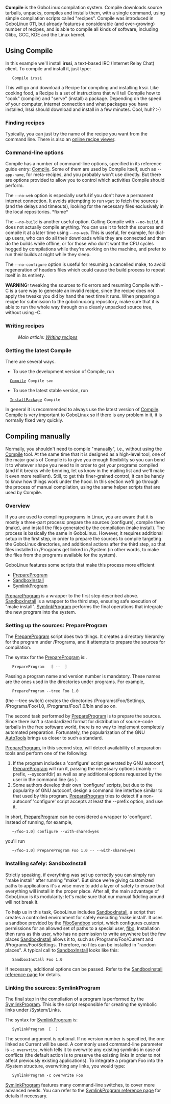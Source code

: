 {{Handbook Navigation}}

'''Compile''' is the GoboLinux compilation system. Compile downloads source tarballs, unpacks, compiles and installs them, with a single command, using simple compilation scripts called "recipes". Compile was introduced in GoboLinux 011, but already features a considerable (and ever-growing) number of recipes, and is able to compile all kinds of software, including Glibc, GCC, KDE and the Linux kernel. 

== Using Compile ==

In this example we'll install '''irssi''', a text-based IRC (Internet Relay Chat) client.  To compile and install it, just type:

    Compile irssi 

This will go and download a Recipe for compiling and installing Irssi.  Like cooking food, a  Recipe is a set of instructions that will tell Compile how to "cook" (compile) and "serve" (install) a package.  Depending on the speed of your computer, internet connection and what packages you have installed, Irssi should download and install in a few minutes.  Cool, huh? :-)

=== Finding recipes ===

Typically, you can just try the name of the recipe you want from the command line. There is also an [http://recipes.gobolinux.org online recipe viewer].

=== Command-line options ===

Compile has a number of command-line options, specified in its reference guide entry: [[Compile]]. 
Some of them are used by Compile itself, such as <code>--app-name</code>, for meta-recipes, and you probably won't use directly. But there are options provided to allow you to control which activities Compile should perform.

The <code>--no-web</code> option is especially useful if you don't have a permanent internet connection. It avoids attempting to run <code>wget</code> to fetch the sources (and the delays and timeouts), looking for the necessary files exclusively in the local repositories. *fixme*{{Question | local repositories? Where is that? I think a new user will be confused by "local repositories" if that is not written where it is :)}}

The <code>--no-build</code> is another useful option. Calling Compile with <code>--no-build</code>, it does not actually compile anything. You can use it to fetch the sources and compile it at a later time using <code>--no-web</code>. This is useful, fer example, for dial-up users, who can do all their downloads while they are connected and then do the builds while offline, or for those who don't want the CPU cycles hogged by compilations while they're working on the machine, and prefer to run their builds at night while they sleep.

The <code>--no-configure</code> option is useful for resuming a cancelled make, to avoid regeneration of headers files which could cause the build process to repeat itself in its entirety.

'''WARNING:''' tweaking the sources to fix errors and resuming Compile with -C is a sure way to generate an invalid recipe, since the recipe does not apply the tweaks you did by hand the next time it runs. When preparing a recipe for submission to the gobolinux.org repository, make sure that it is able to run the whole way through on a cleanly unpacked source tree, without using -C.

=== Writing recipes ===

:''Main article: [[Writing recipes]]''

=== Getting the latest Compile ===

There are several ways.

* To use the development version of Compile, run 
   [[Compile]] Compile svn
* To use the latest stable version, run 
   [[InstallPackage]] Compile

In general it is recommended to always use the latest version of [[Compile]]. [[Compile]] is very important to GoboLinux so 
if there is any problem in it, it is normally fixed very quickly.

== Compiling manually ==

Normally, you shouldn't need to compile "manually", i.e., without using the [[Compile]] tool. At the same time that it is designed as a high-level tool, one of the major goals of Compile is to give you enough flexibility so you can bend it to whatever shape you need to in order to get your programs compiled (and if it breaks while bending, let us know in the mailing list and we'll make it even more resilient). Still, to get this finer-grained control, it can be handy to know how things work under the hood. In this section we'll go through the process of manual compilation, using the same helper scripts that are used by Compile.

=== Overview ===

If you are used to compiling programs in Linux, you are aware that it is mostly a three-part process: prepare the sources (configure), compile them (make), and install the files generated by the compilation (make install). The process is basically the same in GoboLinux. However, it requires additional setup in the first step, in order to prepare the sources to compile targeting the GoboLinux directories, and additional actions after the third step, so that files installed in /Programs get linked in /System (in other words, to make the files from the programs available for the system).

GoboLinux features some scripts that make this process more efficient

* [[PrepareProgram]]
* [[SandboxInstall]]
* [[SymlinkProgram]]

[[PrepareProgram]] is a wrapper to the first step described above. [[SandboxInstall]] is a wrapper to the third step, ensuring safe execution of "make install". [[SymlinkProgram]] performs the final operations that integrate the new program into the system.

===  Setting up the sources: PrepareProgram ===

The [[PrepareProgram]] script does two things. It creates a directory hierarchy for the program under /Programs, and it attempts to prepare the sources for compilation.

The syntax for the [[PrepareProgram]] is:.


    PrepareProgram <program-name> <version-number> [ -- <additional-options> ] 


Passing a program name and version number is mandatory. These names are the ones used in the directories under programs. For example,


    PrepareProgram --tree Foo 1.0 


(the --tree switch) creates the directories /Programs/Foo/Settings, /Programs/Foo/1.0, /Programs/Foo/1.0/bin and so on.

The second task performed by [[PrepareProgram]] is to prepare the sources. Since there isn't a standardized format for distribution of source-code tarballs in the free software world, there is no way to implement completely automated preparation. Fortunately, the popularization of the GNU [[AutoTools]] brings us closer to such a standard.

[[PrepareProgram]], in this second step, will detect availability of preparation tools and perform one of the following:

# If the program includes a 'configure' script generated by GNU autoconf, [[PrepareProgram]] will run it, passing the necessary options (mainly --prefix, --sysconfdir) as well as any additional options requested by the user in the command line (as <additional-options>).
# Some authors develop their own 'configure' scripts, but due to the popularity of GNU autoconf, design a command line interface similar to that used by this program. [[PrepareProgram]] tries to detect if a non-autoconf 'configure' script accepts at least the --prefix option, and use it.

In short, [[PrepareProgram]] can be considered a wrapper to 'configure'. Instead of running, for example,


    ~/foo-1.0] configure --with-shared=yes 


you'll run


    ~/foo-1.0] PrepareProgram Foo 1.0 -- --with-shared=yes 


===  Installing safely: SandboxInstall ===

Strictly speaking, if everything was set up correctly you can simply run "make install" after running "make". But since we're giving customized paths to applications it's a wise move to add a layer of safety to ensure that everything will install in the proper place. After all, the main advantage of GoboLinux is its modularity: let's make sure that our manual fiddling around will not break it.

To help us in this task, GoboLinux includes [[SandboxInstall]], a script that creates a controlled environment for safely executing 'make install'. It uses a sandbox provided by the [[FiboSandbox]] script, which configures custom permissions for an allowed set of paths to a special user, [[fibo]]. Installation then runs as this user, who has no permission to write anywhere but the few places [[SandboxInstall]] allows it to, such as /Programs/Foo/Current and /Programs/Foo/Settings. Therefore, no files can be installed in "random places". A typical call to [[SandboxInstall]] looks like this:


    SandboxInstall Foo 1.0 


If necessary, additional options can be passed. Refer to the [[SandboxInstall | SandboxInstall reference page]] for details.

===  Linking the sources: SymlinkProgram ===

The final step in the compilation of a program is performed by the [[SymlinkProgram]]. This is the script responsible for creating the symbolic links under /System/Links.

The syntax for [[SymlinkProgram]] is:


    SymlinkProgram <program-name> [ <version-number> ] 


The second argument is optional. If no version number is specified, the one linked as Current will be used. A commonly used command-line parameter is <code>-c overwrite</code>, which tells it to overwrite any existing symlinks in case of conflicts (the default action is to preserve the existing links in order to not affect previously existing applications). To integrate a program Foo into the /System structure, overwriting any links, you would type:


    SymlinkProgram -c overwrite Foo 


[[SymlinkProgram]] features many command-line switches, to cover more advanced needs. You can refer to the [[SymlinkProgram | SymlinkProgram reference page]] for details if necessary.

{{Compile}}

